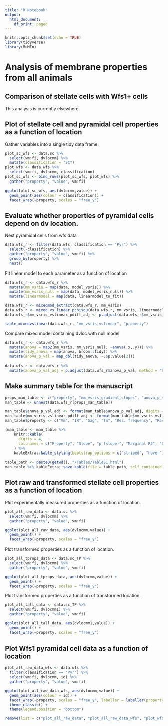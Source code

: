 ```yaml
---
title: "R Notebook"
output:
  html_document:
    df_print: paged
---
```



```r
knitr::opts_chunk$set(echo = TRUE)
library(tidyverse)
library(MuMIn)
```


# Analysis of membrane properties from all animals

## Comparison of stellate cells with Wfs1+ cells

This analysis is currently elsewhere.


## Plot of stellate cell and pyramidal cell properties as a function of location

Gather variables into a single tidy data frame.
```r
plot_sc_wfs <- data.sc %>%
  select(vm:fi, dvlocmm) %>%
  mutate(classification = "SC")
plot_wfs <- data.wfs %>%
  select(vm:fi, dvlocmm, classification)
plot_sc_wfs <- bind_rows(plot_sc_wfs, plot_wfs) %>%
  gather("property", "value", vm:fi)

ggplot(plot_sc_wfs, aes(dvlocmm,value)) +
  geom_point(aes(colour = classification)) +
  facet_wrap(~property, scales = "free_y")

```

## Evaluate whether properties of pyramidal cells depend on dv location.

Nest pyramidal cells from wfs data
```r
data.wfs_r <- filter(data.wfs, classification == "Pyr") %>%
  select(-classification) %>%
  gather("property", "value", vm:fi) %>%
  group_by(property) %>%
  nest()
```


Fit linear model to each parameter as a function of location
```r
data.wfs_r <- data.wfs_r %>%
  mutate(mm_vsris = map(data, model_vsris)) %>%
  mutate(mm_vsris_null = map(data, model_vsris_null)) %>%
  mutate(linearmodel = map(data, linearmodel_to_fit))

data.wfs_r <- mixedmod_extract(data.wfs_r, mm_vsris)
data.wfs_r <- mixed_vs_linear_pchisqu(data.wfs_r, mm_vsris, linearmodel) 
data.wfs_r$mm_vsris_vslinear_pdiff_adj <- p.adjust(data.wfs_r$mm_vsris_vslinear_pdiff, method = "BH")

table_mixedvslinear(data.wfs_r, "mm_vsris_vslinear", "property")
```

Compare mixed model containing dvloc with null model
```r
data.wfs_r <- data.wfs_r %>%
  mutate(anova = map2(mm_vsris, mm_vsris_null, ~anova(.x,.y))) %>%
  mutate(tidy_anova = map(anova, broom::tidy)) %>%
  mutate(anova_p_val = map_dbl(tidy_anova, ~.$p.value[2]))

data.wfs_r <- data.wfs_r %>%
  mutate(anova_p_val_adj = p.adjust(data.wfs_r$anova_p_val, method = "BH"))
```



## Make summary table for the manuscript
```r
props_man_table <- c("property", "mm_vsris_gradient_slopes", "anova_p_val_adj", "mm_vsris_marginal.r2", "mm_vsris_conditional.r2", "mm_vsris_slope_min", "mm_vsris_slope_max", "mm_vsris_vslinear_pdiff_adj")
man_table <- unnest(data.wfs_r[props_man_table])

man_table$anova_p_val_adj <- format(man_table$anova_p_val_adj, digits = 3)
man_table$mm_vsris_vslinear_pdiff_adj <- format(man_table$mm_vsris_vslinear_pdiff_adj, digits = 3)
man_table$property <- c("Vm", "IR", "Sag", "Tm", "Res. frequency", "Res. magnitude", "Spike thresold", "Spike maximum", "Spike width", "Rheobase", "Spike AHP", "I-F slope")

(man_table <- man_table %>%
    knitr::kable(
      digits = 4,
      col.names = c("Property", "Slope", "p (slope)", "Marginal R2", "Conditional R2", "Slope (min)", "Slope (max)", "p (vs linear)")
    ) %>%
    kableExtra::kable_styling(bootstrap_options = c("striped", "hover")))

table_path <- paste0(getwd(), "/Tables/TableS1.html")
man_table %>% kableExtra::save_kable(file = table_path, self_contained = T)

```



## Plot raw and transformed stellate cell properties as a function of location

Plot experimentally measured properties as a function of location.
```r
plot_all_raw_data <- data.sc %>%
  select(vm:fi, dvlocmm) %>%
  gather("property", "value", vm:fi)

ggplot(plot_all_raw_data, aes(dvlocmm,value)) +
  geom_point() +
  facet_wrap(~property, scales = "free_y")
```


Plot transformed properties as a function of location.
```r
plot_all_tprops_data <- data.sc_TP %>%
  select(vm:fi, dvlocmm) %>%
  gather("property", "value", vm:fi)

ggplot(plot_all_tprops_data, aes(dvlocmm,value)) +
  geom_point() +
  facet_wrap(~property, scales = "free_y")
```

Plot transformed properties as a function of transformed location.
```r
plot_all_tall_data <- data.sc_TP %>%
  select(vm:fi, dvlocmm1) %>%
  gather("property", "value", vm:fi)

ggplot(plot_all_tall_data, aes(dvlocmm1,value)) +
  geom_point() +
  facet_wrap(~property, scales = "free_y")
```


## Plot Wfs1 pyramidal cell data as a function of location
```r
plot_all_raw_data_wfs <- data.wfs %>%
  filter(classification == "Pyr") %>%
  select(vm:fi, dvlocmm, id) %>%
  gather("property", "value", vm:fi)

ggplot(plot_all_raw_data_wfs, aes(dvlocmm,value)) +
  geom_point(aes(colour = id)) +
  facet_wrap(~property, scales = "free_y", labeller = labeller(property = c(ahp = "AHP min. (mV)", fi = "F-I (Hz / pA)", ir = "IR (MΩ)", resf = "Res F (Hz)", resmag = "Res. mag.", rheo = "Rheobase (pA)", sag = "Sag", spkhlf = "Spike h-w (ms)", spkmax = "Spike max. (mV)", spkthr = "Spike thres. (mV)", tau = "Tm (ms)", vm = "Vrest (mV)"))) +
  theme_classic() +
  theme(legend.position = "bottom")

```

```r
remove(list = c("plot_all_raw_data", "plot_all_raw_data_wfs", "plot_wfs", "plot_sc_wfs"))
```

